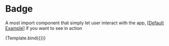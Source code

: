 


<Meta title="Components/Badge" />

# Badge

A most import component that simply let user interact with the app, [[Default Example](/docs/components-badge-example--success)] if you want to see in action


<Story name="Introduction" args={{}}>
  {Template.bind({})}
</Story>
